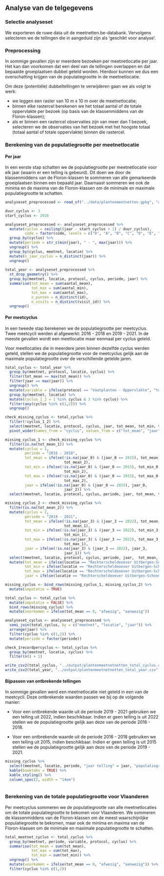 ## Analyse van de telgegevens

### Selectie analyseset

We exporteren de ruwe data uit de meetnetten.be-databank.
Vervolgens selecteren we de tellingen die in aangeduid zijn als 'geschikt voor analyse'.

### Preprocessing

In sommige gevallen zijn er meerdere bezoeken per meetnetlocatie per jaar.
Het kan dan voorkomen dat een deel van de tellingen overlappen en dat bepaalde groeiplaatsen dubbel geteld worden.
Hierdoor kunnen we dus een overschatting krijgen van de populatiegrootte in de meetnetlocatie.

Om deze (potentiële) dubbeltellingen te verwijderen gaan we als volgt te werk:

-   we leggen een raster van 10 m x 10 m over de meetnetlocatie;
-   binnen elke rastercel berekenen we het totaal aantal of de totale oppervlakte per bezoek (op basis van de klassenmiddens van de Floron-klassen);
-   als er binnen een rastercel observaties zijn van meer dan 1 bezoek, selecteren we de observaties van het bezoek met het hoogste totaal (totaal aantal of totale oppervlakte) binnen die rastercel.

### Berekening van de populatiegrootte per meetnetlocatie

#### Per jaar

In een eerste stap schatten we de populatiegrootte per meetnetlocatie voor elk jaar (waarin er een telling is gebeurd).
Dit doen we door de klassenmiddens van de Floron-klassen te sommeren van alle gemarkeerde groeiplaatsen binnen een bepaald jaar.
Daarnaast sommeren we ook de minima en de maxima van de Floron-klassen om de minimale en maximale populatiegrootte te schatten.

```r

analyseset_preprocessed <- read_sf("../data/plantenmeetnetten.gpkg", "analyseset_preprocessed")

duur_cyclus <- 3
start_cyclus <- 2016

analyseset_preprocessed <- analyseset_preprocessed %>%
  mutate(cyclus = ceiling((jaar - start_cyclus + 1) / duur_cyclus),
         code = factor(code, levels = c("0", "A", "B", "C", "D", "E", "F", "G"))) %>%
  group_by(cyclus) %>%
  mutate(periode = str_c(min(jaar), " - ", max(jaar))) %>%
  ungroup() %>%
  group_by(cyclus, meetnet, locatie) %>%
  mutate(n_jaar_cyclus = n_distinct(jaar)) %>%
  ungroup()
 
total_year <- analyseset_preprocessed %>%
  st_drop_geometry() %>%
  group_by(meetnet, locatie, protocol, cyclus, periode, jaar) %>%
  summarise(tot_mean = sum(aantal_mean),
            tot_min = sum(aantal_min),
            tot_max = sum(aantal_max),
            n_punten = n_distinct(id),
            n_visits = n_distinct(visit_id)) %>%
  ungroup()

```

#### Per meetcyclus

In een tweede stap berekenen we de populatiegrootte per meetcyclus.
Twee meetcycli werden al afgewerkt: 2016 - 2018 en 2019 - 2021.
In de meeste gevallen wordt een meetlocatie maar eenmaal per cyclus geteld.

Voor meetlocaties die in meerdere jaren binnen dezelfde cyclus werden geteld, stellen we de populatiegrootte voor de meetcyclus gelijk aan de maximale populatiegrootte over de verschillende getelde jaren.

```r
total_cyclus <- total_year %>%
  group_by(meetnet, protocol, locatie, cyclus) %>%
  filter(tot_mean == max(tot_mean)) %>%
  filter(jaar == max(jaar)) %>%
  ungroup() %>%
  mutate(variable = ifelse(protocol == "Vaatplanten - Oppervlakte", "totaal oppervlakte (m²)", "totaal aantal")) %>%
  group_by(meetnet, locatie) %>%
  mutate(cyclus_1_2 = 1 %in% cyclus & 2 %in% cyclus) %>%
  filter(any(cyclus %in% c(1,2))) %>%
  ungroup()

check_missing_cyclus <- total_cyclus %>%
  filter(!cyclus_1_2) %>%
  select(meetnet, locatie, protocol, cyclus, jaar, tot_mean, tot_min, tot_max, variable) %>%
  pivot_wider(names_from = "cyclus", values_from = c("tot_mean", "jaar", "tot_min", "tot_max"))

missing_cyclus_1 <- check_missing_cyclus %>%
  filter(is.na(tot_mean_1)) %>%
  mutate(cyclus = 1,
         periode = "2016 - 2018",
         tot_mean = ifelse(!is.na(jaar_0) & (jaar_0 == 2015), tot_mean_0,
                           tot_mean_2),
         tot_min = ifelse(!is.na(jaar_0) & (jaar_0 == 2015), tot_min_0,
                           tot_min_2),
         tot_max = ifelse(!is.na(jaar_0) & (jaar_0 == 2015), tot_max_0,
                           tot_max_2),
         jaar = ifelse(!is.na(jaar_0) & (jaar_0 == 2015), jaar_0,
                           jaar_2)) %>%
  select(meetnet, locatie, protocol, cyclus, periode, jaar, tot_mean, tot_min, tot_max, variable)

missing_cyclus_2 <- check_missing_cyclus %>%
  filter(is.na(tot_mean_2)) %>%
  mutate(cyclus = 2,
         periode = "2019 - 2021",
         tot_mean = ifelse(!is.na(jaar_3) & (jaar_3 == 2022), tot_mean_3,
                           tot_mean_1),
         tot_min = ifelse(!is.na(jaar_3) & (jaar_3 == 2022), tot_min_3,
                           tot_min_1),
         tot_max = ifelse(!is.na(jaar_3) & (jaar_3 == 2022), tot_max_3,
                           tot_max_1),
         jaar = ifelse(!is.na(jaar_3) & (jaar_3 == 2022), jaar_3,
                           jaar_1)) %>%
  select(meetnet, locatie, protocol, cyclus, periode, jaar,  tot_mean, tot_min, tot_max, variable) %>%
  mutate(tot_mean = ifelse(locatie == "Rechterscheldeoever Uitbergen-Schoonaarde", 0, tot_mean),
         tot_min = ifelse(locatie == "Rechterscheldeoever Uitbergen-Schoonaarde", 0, tot_min),
         tot_max = ifelse(locatie == "Rechterscheldeoever Uitbergen-Schoonaarde", 0, tot_max),
         jaar = ifelse(locatie == "Rechterscheldeoever Uitbergen-Schoonaarde", 2021, jaar))

missing_cyclus <- bind_rows(missing_cyclus_1, missing_cyclus_2) %>%
  mutate(imputatie = TRUE)

total_cyclus <- total_cyclus %>%
  mutate(imputatie = FALSE) %>%
  bind_rows(missing_cyclus) %>%
  mutate(voorkomen = ifelse(tot_mean == 0, "afwezig", "aanwezig"))

analyseset_cyclus <- analyseset_preprocessed %>%
  semi_join(total_cyclus, by = c("meetnet", "locatie", "jaar")) %>%
  arrange(jaar) %>%
  filter(cyclus %in% c(1,2)) %>%
  mutate(periode = factor(periode))

check_1recordpercyclus <- total_cyclus %>%
  group_by(meetnet, locatie, cyclus) %>%
  filter(n() > 1)

write_csv2(total_cyclus, "../output/plantenmeetnetnetten_total_cyclus.csv")
write_csv2(total_year, "../output/plantenmeetnetnetten_total_year.csv")
```

#### Bijpassen van ontbrekende tellingen

In sommige gevallen werd een meetnetlocatie niet geteld in een van de meetcycli.
Deze ontbrekende waarden passen we bij op de volgende manier:

-   Voor een ontbrekende waarde uit de periode 2019 - 2021 gebruiken we een telling uit 2022, indien beschikbaar.
    Indien er geen telling is uit 2022 stellen we de populatiegrootte gelijk aan deze van de periode 2016 - 2018.

-   Voor een ontbrekende waarde uit de periode 2016 - 2018 gebruiken we een telling uit 2015, indien beschikbaar.
    Indien er geen telling is uit 2015 stellen we de populatiegrootte gelijk aan deze van de periode 2019 - 2021.

```r
missing_cyclus %>%
  select(meetnet, locatie, periode, "jaar telling" = jaar, "populatiegrootte" = tot_mean) %>%
  kable(booktabs = TRUE) %>%
  kable_styling() %>%
  column_spec(2, width = "14em")
  
```

### Berekening van de totale populatiegrootte voor Vlaanderen

Per meetcyclus sommeren we de populatiegrootte van alle meetnetlocaties om de totale populatiegrootte te bekomen voor Vlaanderen.
We sommeren de klassenmiddens van de Floron-klassen om de meest waarschijnlijke populatiegrootte te bekomen, maar ook de minima en maxima van de Floron-klassen om de minimale en maximale populatiegrootte te schatten.

```r

total_meetnet_cyclus <- total_cyclus %>%
  group_by(meetnet, periode, variable, protocol, cyclus) %>%
  summarise(tot_mean = sum(tot_mean),
            tot_max = sum(tot_max),
            tot_min = sum(tot_min)) %>%
  ungroup() %>%
  mutate(voorkomen = ifelse(tot_mean == 0, "afwezig", "aanwezig")) %>%
  filter(cyclus %in% c(1,2))
```
